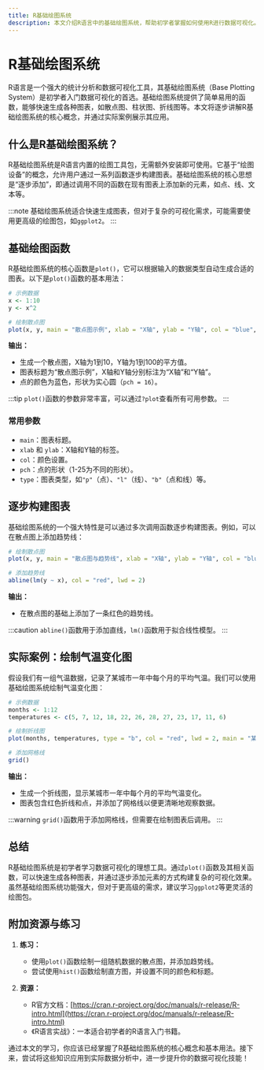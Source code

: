 ```yaml
---
title: R基础绘图系统
description: 本文介绍R语言中的基础绘图系统，帮助初学者掌握如何使用R进行数据可视化。内容包括基础绘图函数、参数设置、实际案例以及总结与练习。
---
```


# R基础绘图系统

R语言是一个强大的统计分析和数据可视化工具，其基础绘图系统（Base Plotting System）是初学者入门数据可视化的首选。基础绘图系统提供了简单易用的函数，能够快速生成各种图表，如散点图、柱状图、折线图等。本文将逐步讲解R基础绘图系统的核心概念，并通过实际案例展示其应用。

## 什么是R基础绘图系统？

R基础绘图系统是R语言内置的绘图工具包，无需额外安装即可使用。它基于“绘图设备”的概念，允许用户通过一系列函数逐步构建图表。基础绘图系统的核心思想是“逐步添加”，即通过调用不同的函数在现有图表上添加新的元素，如点、线、文本等。

:::note
基础绘图系统适合快速生成图表，但对于复杂的可视化需求，可能需要使用更高级的绘图包，如`ggplot2`。
:::

## 基础绘图函数

R基础绘图系统的核心函数是`plot()`，它可以根据输入的数据类型自动生成合适的图表。以下是`plot()`函数的基本用法：

```r
# 示例数据
x <- 1:10
y <- x^2

# 绘制散点图
plot(x, y, main = "散点图示例", xlab = "X轴", ylab = "Y轴", col = "blue", pch = 16)
```

**输出：**
- 生成一个散点图，X轴为1到10，Y轴为1到100的平方值。
- 图表标题为“散点图示例”，X轴和Y轴分别标注为“X轴”和“Y轴”。
- 点的颜色为蓝色，形状为实心圆（`pch = 16`）。

:::tip
`plot()`函数的参数非常丰富，可以通过`?plot`查看所有可用参数。
:::

### 常用参数
- `main`：图表标题。
- `xlab` 和 `ylab`：X轴和Y轴的标签。
- `col`：颜色设置。
- `pch`：点的形状（1-25为不同的形状）。
- `type`：图表类型，如`"p"`（点）、`"l"`（线）、`"b"`（点和线）等。

## 逐步构建图表

基础绘图系统的一个强大特性是可以通过多次调用函数逐步构建图表。例如，可以在散点图上添加趋势线：

```r
# 绘制散点图
plot(x, y, main = "散点图与趋势线", xlab = "X轴", ylab = "Y轴", col = "blue", pch = 16)

# 添加趋势线
abline(lm(y ~ x), col = "red", lwd = 2)
```

**输出：**
- 在散点图的基础上添加了一条红色的趋势线。

:::caution
`abline()`函数用于添加直线，`lm()`函数用于拟合线性模型。
:::

## 实际案例：绘制气温变化图

假设我们有一组气温数据，记录了某城市一年中每个月的平均气温。我们可以使用基础绘图系统绘制气温变化图：

```r
# 示例数据
months <- 1:12
temperatures <- c(5, 7, 12, 18, 22, 26, 28, 27, 23, 17, 11, 6)

# 绘制折线图
plot(months, temperatures, type = "b", col = "red", lwd = 2, main = "某城市月平均气温变化", xlab = "月份", ylab = "气温 (°C)")

# 添加网格线
grid()
```

**输出：**
- 生成一个折线图，显示某城市一年中每个月的平均气温变化。
- 图表包含红色折线和点，并添加了网格线以便更清晰地观察数据。

:::warning
`grid()`函数用于添加网格线，但需要在绘制图表后调用。
:::

## 总结

R基础绘图系统是初学者学习数据可视化的理想工具。通过`plot()`函数及其相关函数，可以快速生成各种图表，并通过逐步添加元素的方式构建复杂的可视化效果。虽然基础绘图系统功能强大，但对于更高级的需求，建议学习`ggplot2`等更灵活的绘图包。

## 附加资源与练习

1. **练习：**
   - 使用`plot()`函数绘制一组随机数据的散点图，并添加趋势线。
   - 尝试使用`hist()`函数绘制直方图，并设置不同的颜色和标题。

2. **资源：**
   - R官方文档：[https://cran.r-project.org/doc/manuals/r-release/R-intro.html](https://cran.r-project.org/doc/manuals/r-release/R-intro.html)
   - 《R语言实战》：一本适合初学者的R语言入门书籍。

通过本文的学习，你应该已经掌握了R基础绘图系统的核心概念和基本用法。接下来，尝试将这些知识应用到实际数据分析中，进一步提升你的数据可视化技能！